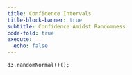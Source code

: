 ```yaml
---
title: Confidence Intervals
title-block-banner: true
subtitle: Confidence Amidst Randomness
code-fold: true
execute: 
  echo: false
---
```


```ojs
d3.randomNormal()();
```